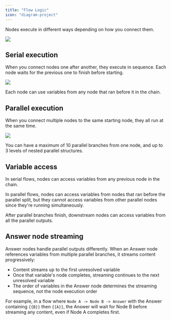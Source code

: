 ```yaml
---
title: "Flow Logic"
icon: "diagram-project"
---
```


Nodes execute in different ways depending on how you connect them.

![](https://assets-docs.dify.ai/dify-enterprise-mintlify/en/guides/workflow/3984e13db72e2bd19870f5764ec000cf.jpeg)

## Serial execution

When you connect nodes one after another, they execute in sequence. Each node waits for the previous one to finish before starting.

![](https://assets-docs.dify.ai/dify-enterprise-mintlify/en/guides/workflow/e8e884e146994b5f95cb16ec31cdd81b.png)

Each node can use variables from any node that ran before it in the chain.

## Parallel execution

When you connect multiple nodes to the same starting node, they all run at the same time.

![](https://assets-docs.dify.ai/dify-enterprise-mintlify/en/guides/workflow/5ba85864454880561ec95a37db382f20.png)

<Note>
You can have a maximum of 10 parallel branches from one node, and up to 3 levels of nested parallel structures.
</Note>

## Variable access

In serial flows, nodes can access variables from any previous node in the chain.

In parallel flows, nodes can access variables from nodes that ran before the parallel split, but they cannot access variables from other parallel nodes since they're running simultaneously.

After parallel branches finish, downstream nodes can access variables from all the parallel outputs.

## Answer node streaming

Answer nodes handle parallel outputs differently. When an Answer node references variables from multiple parallel branches, it streams content progressively:

- Content streams up to the first unresolved variable
- Once that variable's node completes, streaming continues to the next unresolved variable
- The order of variables in the Answer node determines the streaming sequence, not the node execution order

For example, in a flow where `Node A -> Node B -> Answer` with the Answer containing `{{B}}` then `{{A}}`, the Answer will wait for Node B before streaming any content, even if Node A completes first.
